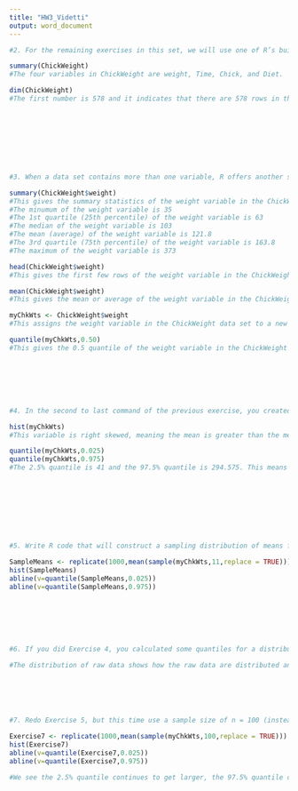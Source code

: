 ---
title: "HW3_Videtti"
output: word_document
---
```{r}
#2. For the remaining exercises in this set, we will use one of R’s built‑in data sets, called the “ChickWeight” data set. According to the documentation for R, the ChickWeight data set contains information on the weight of chicks in grams up to 21 days after hatching. Use the summary(ChickWeight) command to reveal basic information about the ChickWeight data set. You will find that ChickWeight contains four different variables. Name the four variables. Use the dim(ChickWeight) command to show the dimensions of the ChickWeight data set. The second number in the output, 4, is the number of columns in the data set, in other words the number of variables. What is the first number? Report it and describe briefly what you think it signifies. 

summary(ChickWeight)
#The four variables in ChickWeight are weight, Time, Chick, and Diet.

dim(ChickWeight)
#The first number is 578 and it indicates that there are 578 rows in the ChickWeight data set.









#3. When a data set contains more than one variable, R offers another subsetting operator, $, to access each variable individually. For the exercises below, we are interested only in the contents of one of the variables in the data set, called weight. We can access the weight variable by itself, using the $, with this expression: ChickWeight$weight. Run the following commands, say what the command does, report the output, and briefly explain each piece of output: 

summary(ChickWeight$weight)
#This gives the summary statistics of the weight variable in the ChickWeight data set. We see that the output shows the following:
#The minumum of the weight variable is 35
#The 1st quartile (25th percentile) of the weight variable is 63
#The median of the weight variable is 103
#The mean (average) of the weight variable is 121.8
#The 3rd quartile (75th percentile) of the weight variable is 163.8
#The maximum of the weight variable is 373

head(ChickWeight$weight)
#This gives the first few rows of the weight variable in the ChickWeight data set

mean(ChickWeight$weight)
#This gives the mean or average of the weight variable in the ChickWeight data set. We see this is 121.8, which matches the mean we found using the summary command.

myChkWts <- ChickWeight$weight
#This assigns the weight variable in the ChickWeight data set to a new variable called myCkkWts

quantile(myChkWts,0.50) 
#This gives the 0.5 quantile of the weight variable in the ChickWeight data set. This is equivalent to the 2nd quartile, the 50th percentile, and the median. We see that this is 103, which matches the median we found using the summary command.







#4. In the second to last command of the previous exercise, you created a copy of the weight data from the ChickWeight data set and put it in a new vector called myChkWts. You can continue to use this myChkWts variable for the rest of the exercises below. Create a histogram for that variable. Then write code that will display the 2.5% and 97.5% quantiles of the distribution for that variable. Write an interpretation of the variable, including descriptions of the mean, median, shape of the distribution, and the 2.5% and 97.5% quantiles. Make sure to clearly describe what the 2.5% and 97.5% quantiles signify.

hist(myChkWts)
#This variable is right skewed, meaning the mean is greater than the median. We saw in Exercise 3 that the median is 103 and the mean is 121.8.

quantile(myChkWts,0.025)
quantile(myChkWts,0.975)
#The 2.5% quantile is 41 and the 97.5% quantile is 294.575. This means that 95% (97.5 - 2.5 = 95) of the values in the myChkWts variable are between 41 and 294.575.









#5. Write R code that will construct a sampling distribution of means from the weight data (as noted above, if you did exercise 3 you can use myChkWts instead of ChickWeight$weight to save yourself some typing). Make sure that the sampling distribution contains at least 1,000 means. Store the sampling distribution in a new variable that you can keep using. Use a sample size of n = 11 (sampling with replacement). Show a histogram of this distribution of sample means. Then, write and run R commands that will display the 2.5% and 97.5% quantiles of the sampling distribution on the histogram with a vertical line. 

SampleMeans <- replicate(1000,mean(sample(myChkWts,11,replace = TRUE))) 
hist(SampleMeans)
abline(v=quantile(SampleMeans,0.025))
abline(v=quantile(SampleMeans,0.975))







#6. If you did Exercise 4, you calculated some quantiles for a distribution of raw data. If you did Exercise 5, you calculated some quantiles for a sampling distribution of means. Briefly describe, from a conceptual perspective and in your own words, what the difference is between a distribution of raw data and a distribution of sampling means. Finally, comment on why the 2.5% and 97.5% quantiles are so different between the raw data distribution and the sampling distribution of means. 

#The distribution of raw data shows how the raw data are distributed and includes all values that the variable could possibly be. The distribution of sampling means shows the distribution of means of random samples of the variable and may not (and is actually highly unlikely to) include all values that the variable could possibly be. Since you take the mean of each sample, this removes extreme values and the mean of the sample means tends to converge toward the population mean after a larger and larger number of samples are taken. The spread of the distribution of sample means will be less than that of the distribution of the raw data, and thus the difference between the 2.5% and 97.5% quantiles will be smaller among sample means than the raw data (2.5% quantile will be larger, 97.5% quantile will be smaller).






#7. Redo Exercise 5, but this time use a sample size of n = 100 (instead of the original sample size of n = 11 used in Exercise 5). Explain why the 2.5% and 97.5% quantiles are different from the results you got for Exercise 5. As a hint, think about what makes a sample “better.”

Exercise7 <- replicate(1000,mean(sample(myChkWts,100,replace = TRUE))) 
hist(Exercise7)
abline(v=quantile(Exercise7,0.025))
abline(v=quantile(Exercise7,0.975))

#We see the 2.5% quantile continues to get larger, the 97.5% quantile continues to get smaller, and thus the difference between the two continues to get smaller. This is due to a larger sample size being taken and each sample mean thus being more reflective of the actual mean of the variable. There are even less extreme values in this sample mean distribution than there were in Exercise 5, also due to each sample being larger and more reflective of the variable itself.
```